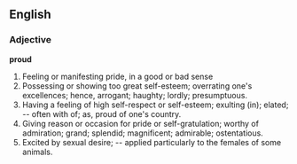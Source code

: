 ==English==

===Adjective===

'''proud'''

#Feeling or manifesting pride, in a good or bad sense
#Possessing or showing too great self-esteem; overrating one's excellences; hence, arrogant; haughty; lordly; presumptuous.
#Having a feeling of high self-respect or self-esteem; exulting (in); elated; -- often with of; as, proud of one's country.
#Giving reason or occasion for pride or self-gratulation; worthy of admiration; grand; splendid; magnificent; admirable; ostentatious.
#Excited by sexual desire; -- applied particularly to the females of some animals.